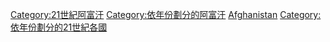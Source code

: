 [[Category:21世紀阿富汗|Category:21世紀阿富汗]]
[[Category:依年份劃分的阿富汗|Category:依年份劃分的阿富汗]]
[[Category:依年份劃分的21世紀亞洲|Afghanistan]]
[[Category:依年份劃分的21世紀各國|Category:依年份劃分的21世紀各國]]